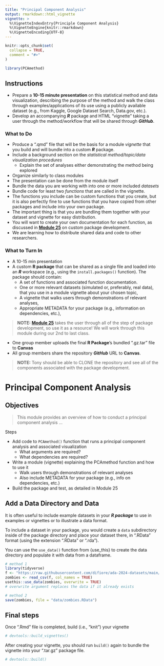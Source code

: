 ```yaml
---
title: "Principal Component Analysis"
output: rmarkdown::html_vignette
vignette: >
  %\VignetteIndexEntry{Principle Component Analysis}
  %\VignetteEngine{knitr::rmarkdown}
  %\VignetteEncoding{UTF-8}
---
```


```r
knitr::opts_chunk$set(
  collapse = TRUE,
  comment = "#>"
)
```

```r
library(PCAmethod)
```

## Instructions

* Prepare a **10-15 minute presentation** on this statistical method and data visualization, describing the purpose of the method and walk the class through examples/applications of its use using a publicly available dataset (e.g., from Kaggle, Google Dataset Search, Data.gov, etc.).
* Develop an accompanying ***R*** package and HTML “vignette” taking a user through the method/workflow that will be shared through ***GitHub***.

### What to Do {.unnumbered}

* Produce a ".qmd" file that will be the basis for a module *vignette* that you build and will bundle into a custom ***R*** package.
* Include a background section on the *statistical method/topic/data visualization procedures*
  + Explain the set of analyses either demonstrating the method being explored
* Organize similarly to class modules 
* The presentation can be done from the module itself
* Bundle the data you are working with into one or more included *datasets* 
* Bundle code for least two *functions* that are called in the vignette. 
* The functions you include can be custom functions that you create, but it is also perfectly fine to use functions that you have copied from other packages and include into your own package. 
* The important thing is that you are bundling them together with your dataset and vignette for easy distribution. 
* You will want to create your own documentation for each function, as discussed in [**Module 25**](#module-25) on custom package development. 
* We are learning how to distribute shared data and code to other researchers.

### What to Turn In {.unnumbered}

* A 10-15 min presentation
* A custom **R package** that can be shared as a single file and loaded into an ***R*** workspace (e.g., using the `install.packages()` function). The package should contain:
  + A set of functions and associated function documentation.
  + One or more relevant datasets (simulated or, preferably, real data), that you use in a module vignette about your chosen topic,
  + A vignette that walks users through demonstrations of relevant analyses,
  + Appropriate METADATA for your package (e.g., information on dependencies, etc.),

> **NOTE:** [**Module 25**](#module-25) takes the user through all of the step of package development, so use it as a resource! We will work through this module during our 2nd to last class.

* One group member uploads the final **R Package**'s bundled ".gz.tar" file to **Canvas**
* All group members share the repository ***GitHub*** URL to **Canvas**.

> **NOTE:** Tony should be able to CLONE the repository and see all of the components associated with the package development.



# Principal Component Analysis {.unnumbered}

## Objectives {.unnumbered}

> This module provides an overview of how to conduct a principal component analysis ...

Steps

* Add code to `PCAmethod()` function that runs a principal component analysis and associated visualization
  + What arguments are required?
  + What dependencies are required?
* Write a module (vignette) explaining the PCAmethod function and how to use it
  + Walk users through demonstrations of relevant analyses
  + Also include METADATA for your package (e.g., info on dependencies, etc.)
* Build the package and test, as detailed in Module 25

## Add a Data Directory and Data

It is often useful to include example datasets in your ***R package*** to use in examples or vignettes or to illustrate a data format.

To include a dataset in your package, you would create a `data` subdirectory inside of the package directory and place your dataset there, in “.RData” format (using the extension “.RData” or “.rda”).

You can use the `use_data()` function from {use_this} to create the data directory and populate it with data from a dataframe.

```r

# method 1
library(tidyverse)
f <- "https://raw.githubusercontent.com/difiore/ada-2024-datasets/main/zombies.csv"
zombies <- read_csv(f, col_names = TRUE)
usethis::use_data(zombies, overwrite = TRUE)
# overwrite argument replaces the data if it already exists

# method 2
save(zombies, file = "data/zombies.RData")
```


## Final steps
Once “.Rmd” file is completed, build (i.e., “knit”) your vignette
```r
# devtools::build_vignettes()
```

After creating your vignette, you should run `build()` again to bundle the vignette into your “.tar.gz” package file.
```r
# devtools::build()
```
